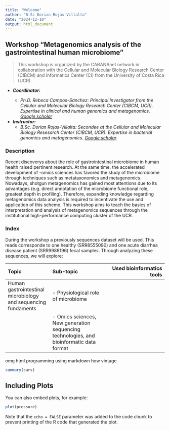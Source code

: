 ```yaml
---
title: "Welcome"
author: "B.Sc Dorian Rojas-Villalta"
date: "2024-12-10"
output: html_document
---
```


## Workshop "Metagenomics analysis of the gastrointestinal human microbiome"

> This workshop is organized by the CABANAnet network in collaboration with the Cellular and Molecular Biology Research Center (CIBCM) and Informatics Center (CI) from the University of Costa Rica (UCR)

* <em> **Coordinator:  **
  + Ph.D. Rebeca Campos-Sánchez: Principal Investigator from the Cellular and Molecular Biology Research Center (CIBCM, UCR). Expertise in clinical and human genomics and metagenomics. [Google scholar](https://scholar.google.com/citations?user=5Jdh-RkAAAAJ&hl=en&oi=ao) 

* **Instructor:  **
  + B.Sc. Dorian Rojas-Villalta: Secondee at the Cellular and Molecular Biology Resesarch Center (CIBCM, UCR). Expertise in bacterial genomics and metagenomics. [Google scholar](https://scholar.google.com/citations?user=kyLnECwAAAAJ&hl=en) </em>
    
### Description

Recent discoverys about the role of gastrointestinal microbiome in human health raised pertinent research. At the same time, the accelerated development of -omics sciences has favored the study of the microbiome through techniques such as metataxonomics and metagenomics. Nowadays, shotgun metagenomics has gained most attentions due to its advantages (e.g. direct annotation of the microbiome functional role, greatest depth in profiling). Therefore, expanding knowledge regarding metagenomics data analysis is required to incentivate the use and application of this scheme. This workshop aims to teach the basics of interpretation and analysis of metagenomics sequences through the institutional high-performance computing cluster of the UCR. 

### Index
During the workshop a previously sequences dataset will be used. This reads corresponde to one healthy (SRR8555090) and one acute diarrhea disease patient (SRR9988196) fecal samples. Through analyzing these sequences, we will explore: 

| Topic | Sub-topic | Used bioinformatics tools |
|:------|:--------|--------:|
|Human gastrointestinal microbiology and sequencing fundaments | - Physiological role of microbiome || 
|| - Omics sciences, New generation sequencing technologies, and bioinformatic data format ||


omg html programming using markdown how vintage

```r
summary(cars)
```

## Including Plots

You can also embed plots, for example:

```r
plot(pressure)
```

Note that the `echo = FALSE` parameter was added to the code chunk to prevent printing of the R code that generated the plot.
